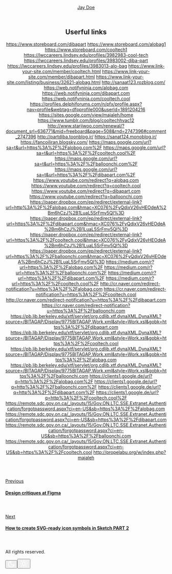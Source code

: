 <!DOCTYPE html><html lang="en" class="theme-compiled"><head><meta charSet="utf-8"/><meta name="viewport" content="width=device-width"/><title>Links</title><meta name="description" content="usefull links"/><meta property="og:title" content="How to create SVG-ready icon symbols in Sketch PART 1 - Jay Doe"/><meta name="next-head-count" content="5"/><link rel="preload" href="/_next/static/css/57b531d7f4f75a82.css" as="style"/><link rel="stylesheet" href="/_next/static/css/57b531d7f4f75a82.css" data-n-g=""/><link rel="preload" href="/_next/static/css/93ce1fd8c3c80774.css" as="style"/><link rel="stylesheet" href="/_next/static/css/93ce1fd8c3c80774.css" data-n-p=""/><noscript data-n-css=""></noscript><script defer="" nomodule="" src="/_next/static/chunks/polyfills-c67a75d1b6f99dc8.js"></script><script src="/_next/static/chunks/webpack-69bfa6990bb9e155.js" defer=""></script><script src="/_next/static/chunks/framework-4556c45dd113b893.js" defer=""></script><script src="/_next/static/chunks/main-7ca0c04a95757ac7.js" defer=""></script><script src="/_next/static/chunks/pages/_app-2e454f504ce39999.js" defer=""></script><script src="/_next/static/chunks/664-775502a0263923aa.js" defer=""></script><script src="/_next/static/chunks/pages/posts/%5Bslug%5D-35dec4421a47b66a.js" defer=""></script><script src="/_next/static/tjovuL0H6fQTbATwqzxFq/_buildManifest.js" defer=""></script><script src="/_next/static/tjovuL0H6fQTbATwqzxFq/_ssgManifest.js" defer=""></script></head><body class="antialiased text-lg bg-white dark:bg-gray-900 dark:text-white leading-base"><div id="__next"><span class="theme-bejamas"></span><div class="relative pb-24 overflow-hidden"><div class="flex flex-col items-center max-w-2xl w-full mx-auto"><header class="pt-20 pb-12"><div class="w-12 h-12 rounded-full block mx-auto mb-4 bg-gradient-conic from-gradient-3 to-gradient-4"></div><p class="text-2xl dark:text-white text-center"><a href="/">Jay Doe</a></p></header><article class="px-6 md:px-0"><header><h1 class="text-3xl md:text-5xl dark:text-white text-center mb-12">Userful links</h1><p>



https://www.storeboard.com/dibapart
https://www.storeboard.com/alobag1
https://www.storeboard.com/cooltech1
https://lwccareers.lindsey.edu/profiles/3982983-cool-tech
https://lwccareers.lindsey.edu/profiles/3983002-diba-part
https://lwccareers.lindsey.edu/profiles/3983013-alo-bag
https://www.link-your-site.com/member/cooltech.html
https://www.link-your-site.com/member/dibapart.html
https://www.link-your-site.com/listing/business/32621-alobag.html
http://sanaat123.rozblog.com/
https://web.notifyninja.com/alobag.com
https://web.notifyninja.com/dibapart.com
https://web.notifyninja.com/cooltech.cool
https://profiles.delphiforums.com/n/pfx/profile.aspx?nav=profile&webtag=dfpprofile000&userId=1891204216
https://sites.google.com/view/majaleh/home
https://www.tumblr.com/blog/cooltechhvac12
http://www.starjiwoo.com/renewal/?document_srl=636771&mid=freeboard&page=508&rnd=2747396#comment_2747396
http://partdiba.toonblog.ir/
https://sanat124.monoblog.ir/
https://fancoiliran.blogsky.com/
https://maps.google.com/url?sa=t&url=https%3A%2F%2Falobog.com%2F
https://maps.google.com/url?sa=t&url=https%3A%2F%2Fcooltech.cool%2F
https://maps.google.com/url?sa=t&url=https%3A%2F%2Fballoonchi.com%2F
https://maps.google.com/url?sa=t&url=https%3A%2F%2Fdibapart.com%2F
https://www.youtube.com/redirect?q=alobag.com
https://www.youtube.com/redirect?q=cooltech.cool
https://www.youtube.com/redirect?q=dibapart.com
https://www.youtube.com/redirect?q=balloonchi.com
https://paper.dropbox.com/ep/redirect/external-link?url=http%3A%2F%2Falobag.com&hmac=XC076%2FyQdixV26vHEOdeA%2Bm6hCzJ%2B1LuaL5SrFmv5QI%3D
https://paper.dropbox.com/ep/redirect/external-link?url=https%3A%2F%2Fdibapart.com&hmac=XC076%2FyQdixV26vHEOdeA%2Bm6hCzJ%2B1LuaL5SrFmv5QI%3D
https://paper.dropbox.com/ep/redirect/external-link?url=https%3A%2F%2Fcooltech.cool&hmac=XC076%2FyQdixV26vHEOdeA%2Bm6hCzJ%2B1LuaL5SrFmv5QI%3D
https://paper.dropbox.com/ep/redirect/external-link?url=https%3A%2F%2Fballoonchi.com&hmac=XC076%2FyQdixV26vHEOdeA%2Bm6hCzJ%2B1LuaL5SrFmv5QI%3D
https://medium.com/r?url=https%3A%2F%2Falobag.com%2F
https://medium.com/r?url=https%3A%2F%2Fballoonchi.com%2F
https://medium.com/r?url=https%3A%2F%2Fdibapart.com%2F
https://medium.com/r?url=https%3A%2F%2Fcooltech.cool%2F
http://cr.naver.com/redirect-notification?u=https%3A%2F%2Falobag.com
https://cr.naver.com/redirect-notification?u=https%3A%2F%2Fcooltech.cool
http://cr.naver.com/redirect-notification?u=https%3A%2F%2Fdibapart.com
https://cr.naver.com/redirect-notification?u=https%3A%2F%2Fballoonchi.com
https://pb.lib.berkeley.edu/xtf/servlet/org.cdlib.xtf.dynaXML.DynaXML?source=/BITAGAP/Display/9775BITAGAP.Work.xml&style=Work.xsl&gobk=https%3A%2F%2Fdibapart.com
https://pb.lib.berkeley.edu/xtf/servlet/org.cdlib.xtf.dynaXML.DynaXML?source=/BITAGAP/Display/9775BITAGAP.Work.xml&style=Work.xsl&gobk=https%3A%2F%2Fcooltech.cool
https://pb.lib.berkeley.edu/xtf/servlet/org.cdlib.xtf.dynaXML.DynaXML?source=/BITAGAP/Display/9775BITAGAP.Work.xml&style=Work.xsl&gobk=https%3A%2F%2Falobag.com
https://pb.lib.berkeley.edu/xtf/servlet/org.cdlib.xtf.dynaXML.DynaXML?source=/BITAGAP/Display/9775BITAGAP.Work.xml&style=Work.xsl&gobk=https%3A%2F%2Fballoonchi.com
https://clients1.google.de/url?q=http%3A%2F%2Falobag.com%2F
https://clients1.google.de/url?q=http%3A%2F%2Fballoonchi.com%2F
https://clients1.google.de/url?q=http%3A%2F%2Fdibapart.com%2F
https://clients1.google.de/url?q=http%3A%2F%2Fcooltech.cool%2F
https://remote.sdc.gov.on.ca/_layouts/15/Gov.ON.LTC.SSE.Extranet.Authentication/forgotpassword.aspx?ci=en-US&sb=https%3A%2F%2Falobag.com
https://remote.sdc.gov.on.ca/_layouts/15/Gov.ON.LTC.SSE.Extranet.Authentication/forgotpassword.aspx?ci=en-US&sb=https%3A%2F%2Fdibapart.com
https://remote.sdc.gov.on.ca/_layouts/15/Gov.ON.LTC.SSE.Extranet.Authentication/forgotpassword.aspx?ci=en-US&sb=https%3A%2F%2Fballoonchi.com
https://remote.sdc.gov.on.ca/_layouts/15/Gov.ON.LTC.SSE.Extranet.Authentication/forgotpassword.aspx?ci=en-US&sb=https%3A%2F%2Fcooltech.cool
http://propelabu.org/w/index.php?majaleh



</p></article></main><div class="grid md:grid-cols-2 lg:-mx-24 mt-12"><a class="py-8 px-10 text-center md:text-right first:rounded-t-lg md:first:rounded-tr-none md:first:rounded-l-lg last:rounded-r-lg first last:rounded-b-lg backdrop-blur-lg bg-white dark:bg-black dark:bg-opacity-30 bg-opacity-10 hover:bg-opacity-20 dark:hover:bg-opacity-50 transition border border-gray-800 dark:border-white border-opacity-10 dark:border-opacity-10 last:border-t md:border-r-0 md:last:border-r md:last:rounded-r-none flex flex-col" href="/posts/test-post"><p class="uppercase text-gray-500 mb-4 dark:text-white dark:opacity-60">Previous</p><h4 class="text-2xl text-gray-700 mb-6 dark:text-white">Design critiques at Figma</h4><svg xmlns="http://www.w3.org/2000/svg" width="24" height="24" fill="none" viewBox="0 0 24 24" class="transform rotate-180 mx-auto md:mr-0 mt-auto"><path class="stroke-current text-primary" stroke-linecap="round" stroke-linejoin="round" stroke-width="2" d="M5 12h14M12 19l7-7-7-7"></path></svg></a><a class="py-8 px-10 text-center md:text-left md:first:rounded-t-lg last:rounded-b-lg first:rounded-l-lg md:last:rounded-bl-none md:last:rounded-r-lg backdrop-blur-lg bg-white dark:bg-black dark:bg-opacity-30 bg-opacity-10 hover:bg-opacity-20 dark:hover:bg-opacity-50 transition border border-gray-800 dark:border-white border-opacity-10 dark:border-opacity-10 border-t-0 first:border-t first:rounded-t-lg md:border-t border-b-0 last:border-b flex flex-col" href="/posts/example-post"><p class="uppercase text-gray-500 mb-4 dark:text-white dark:opacity-60">Next</p><h4 class="text-2xl text-gray-700 mb-6 dark:text-white">How to create SVG-ready icon symbols in Sketch PART 2</h4><svg xmlns="http://www.w3.org/2000/svg" width="24" height="24" fill="none" viewBox="0 0 24 24" class="mt-auto mx-auto md:ml-0"><path class="stroke-current text-primary" stroke-linecap="round" stroke-linejoin="round" stroke-width="2" d="M5 12h14M12 19l7-7-7-7"></path></svg></a></div></article><footer class="py-16 flex flex-col items-center"><p class="dark:text-white uppercase mb-3 font-bold opacity-60">All rights reserved.</p><div class="flex mt-6 bg-white justify-center dark:bg-gray-900 rounded-3xl p-1"><button type="button" aria-label="Use Dark Mode" class="flex items-center h-full pr-2 dark:bg-primary rounded-3xl flex justify-center align-center p-2 w-24 h-10 transition"><svg xmlns="http://www.w3.org/2000/svg" width="21" height="20" fill="none" viewBox="0 0 21 20"><path stroke="#fff" stroke-linecap="round" stroke-linejoin="round" stroke-width="2" class="stroke-current text-gray-400 dark:text-white" d="M19.5 10.79A9 9 0 119.71 1a7 7 0 009.79 9.79v0z"></path></svg></button><button type="button" aria-label="Use Light Mode" class="flex items-center h-full pr-2 bg-primary dark:bg-transparent rounded-3xl flex justify-center align-center p-2 w-24 h-10 transition"><svg xmlns="http://www.w3.org/2000/svg" width="25" height="24" fill="none" viewBox="0 0 25 24" class="dark:opacity-50"><g stroke="#fff" stroke-linecap="round" stroke-linejoin="round" stroke-width="2" clip-path="url(#clip0_192_823)"><path d="M12.5 17a5 5 0 100-10 5 5 0 000 10zM12.5 1v2M12.5 21v2M4.72 4.22l1.42 1.42M18.86 18.36l1.42 1.42M1.5 12h2M21.5 12h2M4.72 19.78l1.42-1.42M18.86 5.64l1.42-1.42"></path></g><defs><clipPath id="clip0_192_823"><path class="fill-current text-white" d="M0 0H24V24H0z" transform="translate(.5)"></path></clipPath></defs></svg></button></div></footer><div class="Layout_colorBackground__Adyt4 absolute -top-32 opacity-30 dark:opacity-50"></div><div class="Layout_colorBackgroundBottom__9Yf_q absolute bottom-0 opacity-20 dark:opacity-10"></div></div></div></div><script id="__NEXT_DATA__" type="application/json">{"props":{"pageProps":{"globalData":{"name":"Jay Doe","blogTitle":"Next.js Blog Theme","footerText":"All rights reserved."},"source":{"compiledSource":"/*@jsxRuntime automatic @jsxImportSource react*/\nconst {Fragment: _Fragment, jsx: _jsx, jsxs: _jsxs} = arguments[0];\nconst {useMDXComponents: _provideComponents} = arguments[0];\nfunction _createMdxContent(props) {\n  const _components = Object.assign({\n    p: \"p\",\n    a: \"a\",\n    code: \"code\"\n  }, _provideComponents(), props.components);\n  return _jsxs(_Fragment, {\n    children: [_jsxs(_components.p, {\n      children: [\"This is an example post, with a \", _jsx(_components.a, {\n        href: \"https://nextjs.org\",\n        children: \"link\"\n      }), \" and a React component:\"]\n    }), \"\\n\", _jsxs(_components.p, {\n      children: [\"The title and description are pulled from the MDX file and processed using \", _jsx(_components.code, {\n        children: \"gray-matter\"\n      }), \". Additionally, links are rendered using a custom component passed to \", _jsx(_components.code, {\n        children: \"next-mdx-remote\"\n      }), \".\"]\n    }), \"\\n\", _jsxs(_components.p, {\n      children: [\"Go back \", _jsx(_components.a, {\n        href: \"/\",\n        children: \"home\"\n      }), \".\"]\n    })]\n  });\n}\nfunction MDXContent(props = {}) {\n  const {wrapper: MDXLayout} = Object.assign({}, _provideComponents(), props.components);\n  return MDXLayout ? _jsx(MDXLayout, Object.assign({}, props, {\n    children: _jsx(_createMdxContent, props)\n  })) : _createMdxContent(props);\n}\nreturn {\n  default: MDXContent\n};\n","frontmatter":{},"scope":{"title":"How to create SVG-ready icon symbols in Sketch PART 1","description":"Consider that for a moment: everything we see around us is assumed to have had a cause and is contingent upon.","date":"May 4 2021"}},"frontMatter":{"title":"How to create SVG-ready icon symbols in Sketch PART 1","description":"Consider that for a moment: everything we see around us is assumed to have had a cause and is contingent upon.","date":"May 4 2021"},"prevPost":{"title":"Design critiques at Figma","slug":"test-post"},"nextPost":{"title":"How to create SVG-ready icon symbols in Sketch PART 2","slug":"example-post"}},"__N_SSG":true},"page":"/posts/[slug]","query":{"slug":"another-post-in-the-wall"},"buildId":"tjovuL0H6fQTbATwqzxFq","isFallback":false,"gsp":true,"scriptLoader":[]}</script></body></html>
